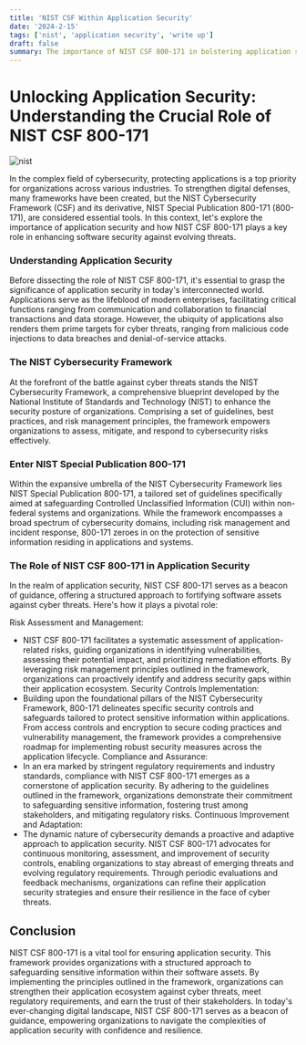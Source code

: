 ```yaml
---
title: 'NIST CSF Within Application Security'
date: '2024-2-15'
tags: ['nist', 'application security', 'write up']
draft: false
summary: The importance of NIST CSF 800-171 in bolstering application security. It emphasizes the framework's role in guiding organizations through risk assessment, security controls implementation, and compliance assurance. 
---
```


# Unlocking Application Security: Understanding the Crucial Role of NIST CSF 800-171

![nist](/static/images/nist.jpeg)

In the complex field of cybersecurity, protecting applications is a top priority for organizations across various industries. To strengthen digital defenses, many frameworks have been created, but the NIST Cybersecurity Framework (CSF) and its derivative, NIST Special Publication 800-171 (800-171), are considered essential tools. 
In this context, let's explore the importance of application security and how NIST CSF 800-171 plays a key role in enhancing software security against evolving threats.

### Understanding Application Security

Before dissecting the role of NIST CSF 800-171, it's essential to grasp the significance of application security in today's interconnected world. Applications serve as the lifeblood of modern enterprises, facilitating critical functions ranging from communication and collaboration to financial transactions and data storage. 
However, the ubiquity of applications also renders them prime targets for cyber threats, ranging from malicious code injections to data breaches and denial-of-service attacks.

### The NIST Cybersecurity Framework

At the forefront of the battle against cyber threats stands the NIST Cybersecurity Framework, a comprehensive blueprint developed by the National Institute of Standards and Technology (NIST) to enhance the security posture of organizations. 
Comprising a set of guidelines, best practices, and risk management principles, the framework empowers organizations to assess, mitigate, and respond to cybersecurity risks effectively.

### Enter NIST Special Publication 800-171

Within the expansive umbrella of the NIST Cybersecurity Framework lies NIST Special Publication 800-171, a tailored set of guidelines specifically aimed at safeguarding Controlled Unclassified Information (CUI) within non-federal systems and organizations. 
While the framework encompasses a broad spectrum of cybersecurity domains, including risk management and incident response, 800-171 zeroes in on the protection of sensitive information residing in applications and systems.

### The Role of NIST CSF 800-171 in Application Security

In the realm of application security, NIST CSF 800-171 serves as a beacon of guidance, offering a structured approach to fortifying software assets against cyber threats. Here's how it plays a pivotal role:

Risk Assessment and Management:
- NIST CSF 800-171 facilitates a systematic assessment of application-related risks, guiding organizations in identifying vulnerabilities, assessing their potential impact, and prioritizing remediation efforts. By leveraging risk management principles outlined in the framework, organizations can proactively identify and address security gaps within their application ecosystem.
Security Controls Implementation:
- Building upon the foundational pillars of the NIST Cybersecurity Framework, 800-171 delineates specific security controls and safeguards tailored to protect sensitive information within applications. From access controls and encryption to secure coding practices and vulnerability management, the framework provides a comprehensive roadmap for implementing robust security measures across the application lifecycle.
Compliance and Assurance: 
- In an era marked by stringent regulatory requirements and industry standards, compliance with NIST CSF 800-171 emerges as a cornerstone of application security. By adhering to the guidelines outlined in the framework, organizations demonstrate their commitment to safeguarding sensitive information, fostering trust among stakeholders, and mitigating regulatory risks.
Continuous Improvement and Adaptation: 
- The dynamic nature of cybersecurity demands a proactive and adaptive approach to application security. NIST CSF 800-171 advocates for continuous monitoring, assessment, and improvement of security controls, enabling organizations to stay abreast of emerging threats and evolving regulatory requirements. 
Through periodic evaluations and feedback mechanisms, organizations can refine their application security strategies and ensure their resilience in the face of cyber threats.

## Conclusion

NIST CSF 800-171 is a vital tool for ensuring application security. This framework provides organizations with a structured approach to safeguarding sensitive information within their software assets. 
By implementing the principles outlined in the framework, organizations can strengthen their application ecosystem against cyber threats, meet regulatory requirements, and earn the trust of their stakeholders.
In today's ever-changing digital landscape, NIST CSF 800-171 serves as a beacon of guidance, empowering organizations to navigate the complexities of application security with confidence and resilience.